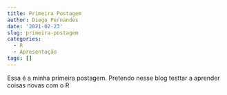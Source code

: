 ```yaml
---
title: Primeira Postagem
author: Diego Fernandes
date: '2021-02-23'
slug: primeira-postagem
categories:
  - R
  - Apresentação
tags: []
---
```

Essa é a minha primeira postagem. Pretendo nesse blog testtar a aprender coisas novas com o R